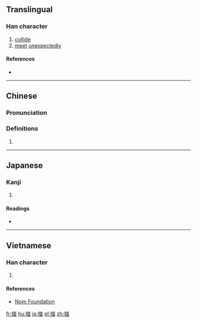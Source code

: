 ==Translingual==

===Han character===
{{Han char|rn=64|rad=手|as=08|sn=11|four=58017|canj=QTTC|ids=⿰扌並}}

# [[collide]]
# [[meet]] [[unexpectedly]]

====References====
* {{Han ref|kx=0440.190|dkj=12312|dj=0791.160|hdz=31923.110|uh=63BD|ud=25533|bh=D56B|bd=54635}}

----

==Chinese==
{{zh-forms}}

===Pronunciation===
{{zh-pron
|m=pèng
|c=pung3
|mc=
|oc
|ma=
|cat=v
}}

===Definitions===
# {{rfdef|lang=zh}}

----

==Japanese==

===Kanji===
{{ja-kanji|grade=|rs=手08}}

# {{defn|lang=ja|sort=手08}}

====Readings====
* {{ja-readings|on=[[ほう]] (hō), [[ひょう]] (hyō)|kun=[[つく]] (tsuku), [[はえずみ]] (haezumi)}}

----

==Vietnamese==

===Han character===
{{vi-hantu|rs=手08|bánh}}

# {{defn|lang=vi|sort=手08}}

====References====
*[http://nomfoundation.org/common/nom_details.php?codepoint=63bd Nom Foundation]

[[fr:掽]]
[[hu:掽]]
[[ja:掽]]
[[pl:掽]]
[[zh:掽]]
